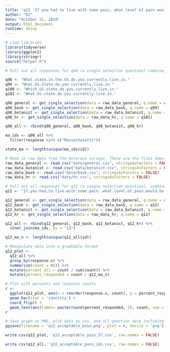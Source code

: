 ```yaml
---
title: "q12 'If you had to live with some pain, what level of pain would be acceptable?' (MA Veterans)"
author: "DJ"
date: "October 21, 2019"
output: html_document
runtime: shiny
---
```


```r
# Load libraries
library(tidyverse)
library(ggplot2)
library(stringr)
source("helper.R")
```

```r
# Pull out all responses for q98 (a single selection question) combine, then determine 'question n' (subsequent q are labeled for convenience, do not respond to survey q#)

q98 <- "What.state.in.the.US.do.you.currently.live.in."
q99 <- "What.US.State.do.you.currently.live.in."
q100 <- "Which.US.state.do.you.currently.live.in."
q101 <- "What.US.state.do.you.currently.live.in."

q98_general <- get_single_selection(data = raw_data_general, q.name = q98)
q98_bask <- get_single_selection(data = raw_data_bask, q.name = q99)
q98_botanist <- get_single_selection(data = raw_data_botanist, q.name = q100)
q98_hr <- get_single_selection(data = raw_data_hr, q.name = q101)

q98_all <- rbind(q98_general, q98_bask, q98_botanist, q98_hr)

ma_ids <- q98_all %>% 
  filter(response %in% c("Massachusetts"))

state_ma <- length(unique(ma_ids$id))
```

```r
# Read in raw data from the Veterans surveys. These are the files downloaded from survey monkey saved as a .csv
raw_data_general <- read.csv("data/general.csv", stringsAsFactors = FALSE)
raw_data_botanist <- read.csv("data/botanist.csv", stringsAsFactors = FALSE)
raw_data_bask <- read.csv("data/bask.csv", stringsAsFactors = FALSE)
raw_data_hr <- read.csv("data/hr.csv", stringsAsFactors = FALSE)
```

```r
# Pull out all responses for q12 (a single selection question), combine, then determine 'question n'
q12 <- "If.you.had.to.live.with.some.pain..what.level.of.pain.would.be.acceptable."

q12_general <- get_single_selection(data = raw_data_general, q.name = q12)
q12_bask <- get_single_selection(data = raw_data_bask, q.name = q12)
q12_botanist <- get_single_selection(data = raw_data_botanist, q.name = q12)
q12_hr <- get_single_selection(data = raw_data_hr, q.name = q12)

q12_all <- rbind(q12_general, q12_bask, q12_botanist, q12_hr) %>%
  inner_join(ma_ids, by = "id")

q12_ma_n <- length(unique(q12_all$id))
```

```r
# Manipulate data into a graphable format
q12_plot <- 
  q12_all %>%
  group_by(response.x) %>%
  summarize(count = n()) %>%
  mutate(percent_all = count / sum(count)) %>%
  mutate(percent_responded = count / q12_ma_n)
```

```r
# Plot with percents and response counts
r <- 
  ggplot(q12_plot, aes(x = reorder(response.x, count), y = percent_responded)) +
  geom_bar(stat = 'identity') +
  coord_flip() +
  geom_text(aes(label= paste(round(percent_responded, 2), count, sep = "***")))
r
```

```r
# Save graph as PNG, plot data as csv, and all question data including response IDs as csv (save question n and N at end of plot file as "_x.x")
ggsave(filename = 'q12_acceptable_pain.png', plot = r, device = 'png')

write.csv(q12_plot, 'q12_acceptable_pain_57.csv', row.names = FALSE)

write.csv(q12_all, 'q12_acceptable_pain_ids.csv', row.names = FALSE)
```
